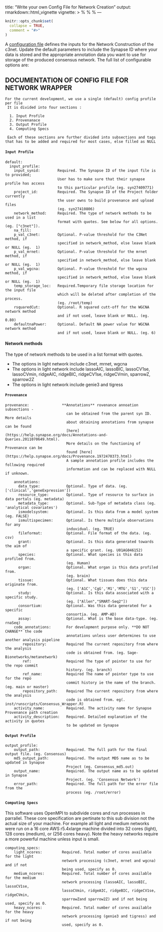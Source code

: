 title: "Write your own Config File for Network Creation"
output: rmarkdown::html_vignette
vignette: >
  %\VignetteIndexEntry{Write your own consensus wrapper config file}
  %\VignetteEngine{knitr::rmarkdown}
  %\VignetteEncoding{UTF-8}
---

```r
knitr::opts_chunk$set(
  collapse = TRUE,
  comment = "#>"
)
```

A [configuration file](https://github.com/Sage-Bionetworks/metanetwork/blob/master/inst/config/network-construction/c3net.yml) defines the inputs for the Network Construction of the c3net.  Update the default parameters to include the Synapse ID where your data is stored and the appropriate annotation data you want to use for storage of the produced consensus network. The full list of configurable options are:

   
## DOCUMENTATION OF CONFIG FILE FOR NETWORK WRAPPER 
```
For the current development, we use a single (default) config profile per file
 It is divided into four sections :
 
  1. Input Profile
  2. Provenanace
  3. Output Profile
  4. Computing Specs
  
 Each of these sections are further divided into subsections and tags that has to be added and required for most cases, else filled as NULL
```

#### `Input Profile`   
```
default:
  input_profile:
    input_synid:        Required. The Synapse ID of the input file is to provided; 
                        User has to make sure that their synapse profile has access 
                        to this particular profile (eg. syn27409771)
    project_id:         Required. The Synapse ID of the Project folder currently 
                        the user owns to build provenance and upload files 
                        (eg. syn27410806)
    network_method:     Required. The type of network methods to be used in a list 
                        format with quotes. See below for all options. (eg. ["c3net"]).
    na_fill:
    p_val_c3net:        Optional. P-value threshold for the C3Net method, if 
                        specified in network_method, else leave blank or NULL (eg.  1)
    p_val_mrnet:        Optional. P-value threshold for the mrnet method, if 
                        specified in network_method, else leave blank or NULL (eg.  1)
    p_val_wgcna:        Optional. P-value threshold for the wgcna method, if 
                        specified in network_method, else leave blank or NULL (eg.  1)
    temp_storage_loc:   Required.Temporary file storage location for the input file 
                        which will be deleted after completion of the process.
                        (eg. /root/temp)
    rsquaredCut:        Optional. R squared cutt-off for the WGCNA network method 
                        and if not used, leave blank or NULL. (eg. 0.80)
    defaultnaPower:     Optional. Default NA power value for WGCNA network method 
                        and if not used, leave blank or NULL. (eg. 6)
```

#### Network methods
  The type of network methods to be used in a list format with quotes. 

  - The options in light network include c3net, mrnet, wgcna
  - The options in light network include lassoAIC, lassoBIC, lassoCV1se, lassoCVmin, ridgeAIC, ridgeBIC, ridgeCV1se, ridgeCVmin, sparrowZ, sparrow2Z
  - The options in light network include genie3 and tigress
 
#### `Provenance`      
```
provenance:               **Annotations** rovenance annoation subsections - 
                            can be obtained from the parent syn ID. More details 
                            about obtaining annotations from synapse can be found 
                            [here](https://help.synapse.org/docs/Annotations-and-Queries.2011070649.html).
                            More details on the functioning of Provenance can be 
                            found [here](https://help.synapse.org/docs/Provenance.1972470373.html) 
                            A sample annotation profile includes the following required 
                            information and can be replaced with NULL if unknown.

    annotations:
      data_type:            Optional. Type of data. (eg. ['clinical','geneExpression'])
      resource_type:        Optional. Type of resource to surface in data portals (eg. metadata)
      metadata_type:        Optional. Sub-Type of metadata class (eg. 'analytical covariates')
      ismodelsystem:        Optional. Is this data from a model system (eg. FALSE)
      ismultispecimen:      Optional. Is there multiple observations for any 
                            induvidual. (eg. TRUE)
      fileformat:           Optional. File format of the data. (eg. csv)
      grant:                Optional. Is this data generated towards the aim of 
                            a specific grant. (eg. U01AG046152)
      species:              Optional. What species is this data profiled from.
                            (eg. Human)
      organ:                Optional. What organ is this data profiled from.
                            (eg. brain)
      tissue:               Optional. What tissues does this data originate from.
                            (eg. ['A1C','CgG','M1','MTG','S1','V1C'])
      study:                Optional. Is this data associated with a specific study.
                            (eg. ["Allen","SMART-Seq2"])
      consortium:           Optional. Was this data generated for a specific
                            consortia. (eg. AMP-AD)
      assay:                Optional. What is the base data-type. (eg. rnaSeq)
    code_annotations:       For development purpose only. **DO NOT CHANGE** the code 
                            annotations unless user determines to use another analysis pipeline
        repository:         Required The current repository from where the analysis 
                            code is obtained from. (eg. Sage-Bionetworks/metanetwork)
        ref:                Required The type of pointer to use for the repo commit 
                            history. (eg. branch)
        ref_name:           Required The name of pointer type to use for the repo 
                            commit history ie the name of the branch. (eg. main or master)
        repository_path:    Required The current repository from where the analysis 
                            code is obtained from. eg(. inst/runscripts/Consensus_Wrapper.R)
    activity_name:          Required. The activity name for Synapse Provenance path creation 
    activity_description:   Required. Detailed explanation of the activity in quotes 
                            to be updated on Synapse  
```

#### `Output Profile`  
```
output_profile:
    output_path:            Required. The full path for the final output file. (eg. Consensus)
    md5_output_path:        Required. The output MD5 name as to be updated in Synapse 
                            Project (eg. Consensus_md5.out)
    output_name:            Required. The output name as to be updated in Synapse 
                            Project. (eg. 'Consensus Network')
    error_path:             Required. The full path for the error file from the 
                            process (eg. /root/error)
```

   
#### `Computing Specs`

This software uses OpenMPI to subdivide cores and run processes in parrallel. These 
core specification are pertinate to this sub division not the actual size of your 
machine. For example all light and medium networks were run on a 16 core AWS 
r5.4xlarge machine divided into 32 cores (light), 128 cores (medium), or (256 cores heavy).
Note the heavy networks require a more powerful machine unless input is small.

```
computing_specs:
    light_ncores:         Required. Total number of cores available for the light 
                          network processing (c3net, mrnet and wgcna) and if not 
                          being used, specify as 0.
    medium_ncores:        Required. Total number of cores available for the medium 
                          network processing (lassoAIC, lassoBIC, lassoCV1se, 
                          lassoCVmin, ridgeAIC, ridgeBIC, ridgeCV1se, ridgeCVmin, 
                          sparrowZand sparrow2Z) and if not being used, specify as 0.
    heavy_ncores:         Required. Total number of cores available for the heavy 
                          network processing (genie3 and tigress) and if not being 
                          used, specify as 0.   

```

